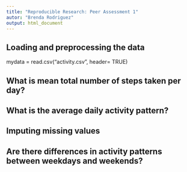 ```yaml
---
title: "Reproducible Research: Peer Assessment 1"
autor: "Brenda Rodriguez"
output: html_document
---
```


## Loading and preprocessing the data

mydata = read.csv("activity.csv", header= TRUE)

## What is mean total number of steps taken per day?



## What is the average daily activity pattern?



## Imputing missing values



## Are there differences in activity patterns between weekdays and weekends?
